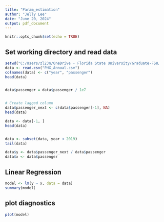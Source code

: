 ```yaml
---
title: "Param_estimation"
author: "Jelly Lee"
date: "June 20, 2024"
output: pdf_document
---
```


```r
knitr::opts_chunk$set(echo = TRUE)
```

## Set working directory and read data

```r
setwd("C:/Users/zl23n/OneDrive - Florida State University/Graduate-FSU/Research/2024 Airport TR-B/airport_code/pythonProject/summary_stat")
data <- read.csv("PHX_Annual.csv")
colnames(data) <- c("year", "passenger")
head(data)


data$passenger = data$passenger / 1e7


# Create lagged column
data$passenger_next <- c(data$passenger[-1], NA)
head(data)

data <- data[-1, ]
head(data)


data <- subset(data, year < 2019)
tail(data)

data$y <- data$passenger_next / data$passenger
data$x <- data$passenger
```


## Linear Regression

```r
model <- lm(y ~ x, data = data)
summary(model)
```

## plot diagnostics

```r
plot(model)
```

